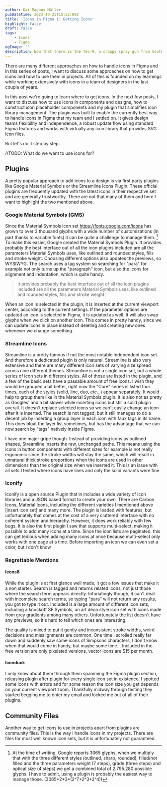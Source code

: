 ```yaml
---
author: Kai Magnus Müller
pubDatetime: 2023-10-23T15:22:00Z
title: 'Icons in Figma 1: Getting Icons'
highlight: false
draft: false
tags:
    - Icons
    - Figma
ogImage: ''
description: Now that there is the Tec-9, a crappy spray gun from South Miami. This gun is advertised as the most popular gun in American crime. Do you believe that shit?.
---
```


There are many different approaches on how to handle icons in Figma and in this series of posts, I want to discuss some approaches on how to get icons and how to use them in projects. All of this is founded on my learnings while working extensively with icons in a team of designers in the last couple of years.

In this post we're going to learn where to get icons. In the next few posts, I want to discuss how to use icons in components and designs, how to construct icon placeholder components and my plugin that simplifies icon library management. The plugin was built to enable the currently best way to handle icons in Figma that my team and I settled on. It gives design teams flexibility and independence, a robust update flow using standard Figma features and works with virtually any icon library that provides SVG icon files.

But let's do it step by step.

//TODO: What do we want to use icons for?

## Plugins

A pretty popular approach to add icons to a design is via first party plugins like Google Material Symbols or the Streamline Icons Plugin. These official plugins are frequently updated with the latest icons in their respective set and are generally trustworthy. There are not that many of them and here I want to highlight the two mentioned above.

### Google Material Symbols (GMS)

Since the Material Symbols icon set https://fonts.google.com/icons has grown to over 3 thousand glyphs with a wide number of customizations (in part thanks to variable fonts) it can be quite a challenge to manage them. [^1] To make this easier, Google created the Material Symbols Plugin. It provides probably the best interface out of all the icon plugins included are all the parameters Material Symbols uses, like outlined and rounded styles, fills and stroke weight. Choosing different options also updates the previews, so WYSIWYG. The search uses a tag system so searching for "para" for example not only turns up the "paragraph" icon, but also the icons for alignment and indentation, which is quite handy.

> It provides probably the best interface out of all the icon plugins included are all the parameters Material Symbols uses, like outlined and rounded styles, fills and stroke weight.

When an icon is selected in the plugin, it is inserted at the current viewport center, according to the current settings. If the parameter options are updated an icon is selected in Figma, it is updated as well. It will also swap glyphs when we click on another icon. This comes in pretty handy, since we can update icons in place instead of deleting and creating new ones whenever we change something.

### Streamline Icons

Streamline is a pretty famous if not the most notable independent icon set. And therefore a dedicated plugin is only natural. Streamline is also very extensive and there are many different icon sets of varying size spread across nine different themes. Streamline is not a single icon set, but a whole series of icon sets in different styles. All of those are listed in the plugin, and a few of the basic sets have a passable amount of free icons. I wish they would be grouped a bit better, right now the "Core" series is listed four times, each of the styles (solid, line, duo, etc…) appear separately. It would help to group them like in the Material Symbols plugin. It is also not as pretty as Googles' and a bit slower while inserting icons but still a solid plugin overall. It doesn't replace selected icons so we can't easily change an icon after it is inserted. The search is not tagged, but it still manages to do a decent job by inserting a group layer in each icon with faux tags in its name. This does bloat the layer list sometimes, but has the advantage that we can now search by "tags" natively inside Figma.

I have one major gripe though. Instead of providing icons as outlined shapes, Streamline inserts the raw, unchanged paths. This means using the icons in button components with different sizes for example is not really ergonomic since the stroke widths will stay the same, which will result in unnatural thick stroke proportions when the icons are used in other dimensions than the original size when we inserted it. This is an issue with all sets I tested where icons have lines and only the solid variants were fine.

### Iconify

Iconify is a open source Plugin that in includes a wide variety of icon libraries and a JSON based format to create your own. There are Carbon Icons, Material Icons, including the different varieties I mentioned above [insert icon set] and many more. The plugin is loaded with features, but unfortunately that comes at the cost of a very cluttered interface with no coherent system and hierarchy. However, it does work reliably with few bugs. It is also the first plugin I saw that supports multi-select, making it possible to add many icons at a time. Since the icon lists are paginated, this can get tedious when adding many icons at once because multi-select only works with one page at a time. Before importing an icon we can even set a color, but I don't know

### Regrettable Mentions

#### Icons8

While the plugin is at first glance well made, it got a few issues that make it a non starter. Search is tagged and returns related icons, not just those where the search term appears directly. Infuriatingly though, it can't deal with incomplete search terms, so typing "para" will not return any results, you got to type it out. Included is a large amount of different icon sets, including a knockoff SF Symbols, an art deco style icon set with icons made from grey gradients among many others. Unfortunately the list doesn't have any previews, so it's hard to tell which ones are interesting.

The quality is mixed to put it gently and inconsistent stroke widths, weird decisions and misalignments are common. One time I scrolled really far down and suddenly saw some icons of Simpsons characters, I don't know when that would come in handy, but maybe some time… Included in the free version are only pixelated versions, vector icons are $15 per month.

#### Iconduck

I only know about them through them spamming the Figma plugin section, releasing plugin after plugin for every single icon set in existence. I spotted some icons with errors and for some reason the icon size you get depends on your current viewport zoom. Thankfully midway through testing they started begging me to enter my email and locked me out of all of their plugins.

## Community Files

Another way to get icons to use in projects apart from plugins are community files. This is the way I handle icons in my projects. There are files for most well known icon sets, but it is unfortunately not guaranteed.

[^1]: At the time of writing, Google reports 3065 glyphs, when we multiply that with the three different styles (outlined, sharp, rounded), filled/not filled and the three parameters weight (7 steps), grade (three steps) and optical size (4 steps) we get a combined total of 2.795.280 possible glyphs. I have to admit, using a plugin is probably the easiest way to manage those. (3065\*2\*3\*(2^7+2^3+2^4))
